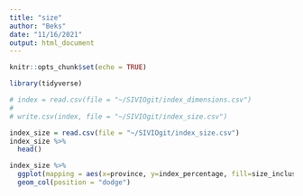 ```yaml
---
title: "size"
author: "Beks"
date: "11/16/2021"
output: html_document
---
```


```r
knitr::opts_chunk$set(echo = TRUE)

library(tidyverse)
```

```r
# index = read.csv(file = "~/SIVIOgit/index_dimensions.csv")
# 
# write.csv(index, file = "~/SIVIOgit/index_size.csv")
```

```r
index_size = read.csv(file = "~/SIVIOgit/index_size.csv")
index_size %>%
  head()
```

```r
index_size %>%
  ggplot(mapping = aes(x=province, y=index_percentage, fill=size_inclusion)) +
  geom_col(position = "dodge")
```
